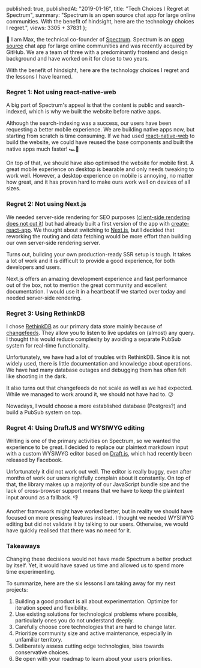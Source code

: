 
  published: true,
  publishedAt: "2019-01-16",
  title: "Tech Choices I Regret at Spectrum",
  summary:
    "Spectrum is an open source chat app for large online communities. With the benefit of hindsight, here are the technology choices I regret.",
  views: 3305 + 37831
};


👋 I am Max, the technical co-founder of [Spectrum](https://spectrum.chat). Spectrum is an [open source](https://github.com/withspectrum/spectrum) chat app for large online communities and was recently acquired by GitHub. We are a team of three with a predominantly frontend and design background and have worked on it for close to two years.

With the benefit of hindsight, here are the technology choices I regret and the lessons I have learned.

### Regret 1: Not using react-native-web

A big part of Spectrum's appeal is that the content is public and search-indexed, which is why we built the website before native apps.

Although the search-indexing was a success, our users have been requesting a better mobile experience. We are building native apps now, but starting from scratch is time consuming. If we had used [react-native-web](https://github.com/necolas/react-native-web) to build the website, we could have reused the base components and built the native apps much faster! 🏎💨

On top of that, we should have also optimised the website for mobile first. A great mobile experience on desktop is bearable and only needs tweaking to work well. However, a desktop experience on mobile is annoying, no matter how great, and it has proven hard to make ours work well on devices of all sizes.

<Lesson
  title="Lesson 1"
  body="Building a good product is all about experimentation and momentum. Optimize for iteration speed and flexibility."
/>

### Regret 2: Not using Next.js

We needed server-side rendering for SEO purposes ([client-side rendering does not cut it](https://twitter.com/mxstbr/status/985188986414161921)) but had already built a first version of the app with [create-react-app](https://github.com/facebook/create-react-app). We thought about switching to [Next.js](https://nextjs.org), but I decided that reworking the routing and data fetching would be more effort than building our own server-side rendering server.

Turns out, building your own production-ready SSR setup is tough. It takes a lot of work and it is difficult to provide a good experience, for both developers and users.

Next.js offers an amazing development experience and fast performance out of the box, not to mention the great community and excellent documentation. I would use it in a heartbeat if we started over today and needed server-side rendering.

<Lesson
  title="Lesson 2"
  body="Use existing solutions for technological problems where possible, particularly ones you do not understand deeply."
/>

### Regret 3: Using RethinkDB

I chose [RethinkDB](https://www.rethinkdb.com) as our primary data store mainly because of [changefeeds](https://rethinkdb.com/docs/changefeeds/javascript/). They allow you to listen to live updates on (almost) any query. I thought this would reduce complexity by avoiding a separate PubSub system for real-time functionality.

Unfortunately, we have had a lot of troubles with RethinkDB. Since it is not widely used, there is little documentation and knowledge about operations. We have had many database outages and debugging them has often felt like shooting in the dark.

It also turns out that changefeeds do not scale as well as we had expected. While we managed to work around it, we should not have had to. 😕

Nowadays, I would choose a more established database (Postgres?) and build a PubSub system on top.

<Lesson
  title="Lesson 3"
  body="Carefully choose core technologies that are hard to change later."
  last={false}
/>

<Lesson
  title="Lesson 4"
  body="Prioritize community size and active maintenance, especially in unfamiliar territory."
  first={false}
/>

### Regret 4: Using DraftJS and WYSIWYG editing

Writing is one of the primary activities on Spectrum, so we wanted the experience to be great. I decided to replace our plaintext markdown input with a custom WYSIWYG editor based on [Draft.js](https://draftjs.org), which had recently been released by Facebook.

Unfortunately it did not work out well. The editor is really buggy, even after months of work our users rightfully complain about it constantly. On top of that, the library makes up a majority of our JavaScript bundle size and the lack of cross-browser support means that we have to keep the plaintext input around as a fallback. 👎

Another framework might have worked better, but in reality we should have focused on more pressing features instead. I thought we needed WYSIWYG editing but did not validate it by talking to our users. Otherwise, we would have quickly realised that there was no need for it.

<Lesson
  title="Lesson 5"
  body="Deliberately assess cutting edge technologies, bias towards conservative choices."
  last={false}
/>

<Lesson
  title="Lesson 6"
  body="Be open with your roadmap to learn about your users priorities."
  first={false}
/>

### Takeaways

Changing these decisions would not have made Spectrum a better product by itself. Yet, it would have saved us time and allowed us to spend more time experimenting.

To summarize, here are the six lessons I am taking away for my next projects:

1. Building a good product is all about experimentation. Optimize for iteration speed and flexibility.
1. Use existing solutions for technological problems where possible, particularly ones you do not understand deeply.
1. Carefully choose core technologies that are hard to change later.
1. Prioritize community size and active maintenance, especially in unfamiliar territory.
1. Deliberately assess cutting edge technologies, bias towards conservative choices.
1. Be open with your roadmap to learn about your users priorities.
